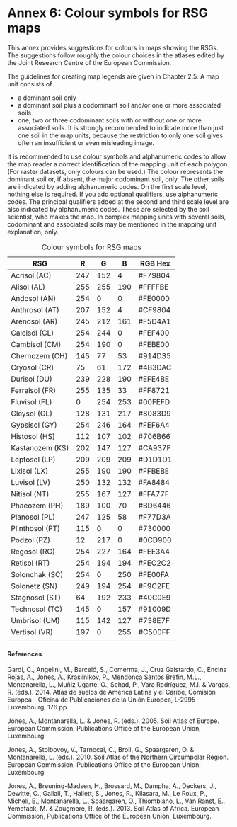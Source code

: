 # Annex 6: Colour symbols for RSG maps

This annex provides suggestions for colours in maps showing the RSGs. The suggestions follow roughly the colour choices in the atlases edited by the Joint Research Centre of the European Commission.

The guidelines for creating map legends are given in Chapter 2.5. A map unit consists of

-   a dominant soil only
-   a dominant soil plus a codominant soil and/or one or more associated soils
-   one, two or three codominant soils with or without one or more associated soils. It is strongly recommended to indicate more than just one soil in the map units, because the restriction to only one soil gives often an insufficient or even misleading image.

It is recommended to use colour symbols and alphanumeric codes to allow the map reader a correct identification of the mapping unit of each polygon. (For raster datasets, only colours can be used.) The colour represents the dominant soil or, if absent, the major codominant soil, only. The other soils are indicated by adding alphanumeric codes. On the first scale level, nothing else is required. If you add optional qualifiers, use alphanumeric codes. The principal qualifiers added at the second and third scale level are also indicated by alphanumeric codes. These are selected by the soil scientist, who makes the map. In complex mapping units with several soils, codominant and associated soils may be mentioned in the mapping unit explanation, only.

| RSG             | R   | G   | B   | RGB Hex |
|-----------------|-----|-----|-----|---------|
| Acrisol (AC)    | 247 | 152 | 4   | #F79804 |
| Alisol (AL)     | 255 | 255 | 190 | #FFFFBE |
| Andosol (AN)    | 254 | 0   | 0   | #FE0000 |
| Anthrosol (AT)  | 207 | 152 | 4   | #CF9804 |
| Arenosol (AR)   | 245 | 212 | 161 | #F5D4A1 |
| Calcisol (CL)   | 254 | 244 | 0   | #FEF400 |
| Cambisol (CM)   | 254 | 190 | 0   | #FEBE00 |
| Chernozem (CH)  | 145 | 77  | 53  | #914D35 |
| Cryosol (CR)    | 75  | 61  | 172 | #4B3DAC |
| Durisol (DU)    | 239 | 228 | 190 | #EFE4BE |
| Ferralsol (FR)  | 255 | 135 | 33  | #FF8721 |
| Fluvisol (FL)   | 0   | 254 | 253 | #00FEFD |
| Gleysol (GL)    | 128 | 131 | 217 | #8083D9 |
| Gypsisol (GY)   | 254 | 246 | 164 | #FEF6A4 |
| Histosol (HS)   | 112 | 107 | 102 | #706B66 |
| Kastanozem (KS) | 202 | 147 | 127 | #CA937F |
| Leptosol (LP)   | 209 | 209 | 209 | #D1D1D1 |
| Lixisol (LX)    | 255 | 190 | 190 | #FFBEBE |
| Luvisol (LV)    | 250 | 132 | 132 | #FA8484 |
| Nitisol (NT)    | 255 | 167 | 127 | #FFA77F |
| Phaeozem (PH)   | 189 | 100 | 70  | #BD6446 |
| Planosol (PL)   | 247 | 125 | 58  | #F77D3A |
| Plinthosol (PT) | 115 | 0   | 0   | #730000 |
| Podzol (PZ)     | 12  | 217 | 0   | #0CD900 |
| Regosol (RG)    | 254 | 227 | 164 | #FEE3A4 |
| Retisol (RT)    | 254 | 194 | 194 | #FEC2C2 |
| Solonchak (SC)  | 254 | 0   | 250 | #FE00FA |
| Solonetz (SN)   | 249 | 194 | 254 | #F9C2FE |
| Stagnosol (ST)  | 64  | 192 | 233 | #40C0E9 |
| Technosol (TC)  | 145 | 0   | 157 | #91009D |
| Umbrisol (UM)   | 115 | 142 | 127 | #738E7F |
| Vertisol (VR)   | 197 | 0   | 255 | #C500FF |
|                 |     |     |     |         |

: Colour symbols for RSG maps

#### References

Gardi, C., Angelini, M., Barceló, S., Comerma, J., Cruz Gaistardo, C., Encina Rojas, A., Jones, A., Krasilnikov, P., Mendonça Santos Brefin, M.L., Montanarella, L., Muñiz Ugarte, O., Schad, P., Vara Rodríguez, M.I. & Vargas, R. (eds.). 2014. Atlas de suelos de América Latina y el Caribe, Comisión Europea - Oficina de Publicaciones de la Unión Europea, L-2995 Luxembourg, 176 pp.

Jones, A., Montanarella, L. & Jones, R. (eds.). 2005. Soil Atlas of Europe. European Commission, Publications Office of the European Union, Luxembourg.

Jones, A., Stolbovoy, V., Tarnocai, C., Broll, G., Spaargaren, O. & Montanarella, L. (eds.). 2010. Soil Atlas of the Northern Circumpolar Region. European Commission, Publications Office of the European Union, Luxembourg.

Jones, A., Breuning-Madsen, H., Brossard, M., Dampha, A., Deckers, J., Dewitte, O., Gallali, T., Hallett, S., Jones, R., Kilasara, M., Le Roux, P., Micheli, E., Montanarella, L., Spaargaren, O., Thiombiano, L., Van Ranst, E., Yemefack, M. & Zougmoré, R. (eds.). 2013. Soil Atlas of Africa. European Commission, Publications Office of the European Union, Luxembourg.
